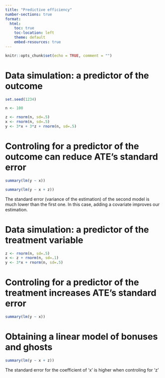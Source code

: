 ```yaml
---
title: "Predictive efficiency"
number-sections: true
format:
  html:
    toc: true
    toc-location: left
    theme: default
    embed-resources: true
---
```


```r
knitr::opts_chunk$set(echo = TRUE, comment = "")
```

# Data simulation: a predictor of the outcome

```r
set.seed(1234)

n <- 100

z <- rnorm(n, sd=.5)
x <- rnorm(n, sd=.5)
y <- 3*x + 3*z + rnorm(n, sd=.5)
```

# Controling for a predictor of the outcome can reduce ATE's standard error 

```r
summary(lm(y ~ x))
```

```r
summary(lm(y ~ x + z))
```

The standard error (variance of the estimation) of the second model is much lower than the first one. In this case, adding a covariate improves our estimation. 


#  Data simulation: a predictor of the treatment variable


```r
z <- rnorm(n, sd=.5)
x <- z + rnorm(n, sd=.1)
y <- 3*x + rnorm(n, sd=.5)
```

# Controling for a predictor of the treatment increases ATE's standard error

```r
summary(lm(y ~ x))
```

# Obtaining a linear model of bonuses and ghosts

```r
summary(lm(y ~ x + z))
```

The standard error for the coefficient of 'x' is higher when controling for 'z'